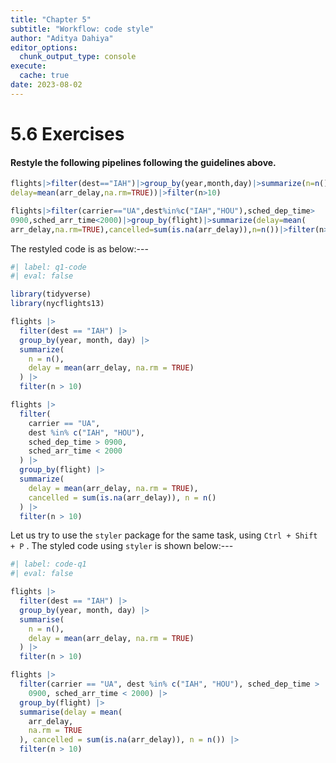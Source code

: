 ```yaml
---
title: "Chapter 5"
subtitle: "Workflow: code style"
author: "Aditya Dahiya"
editor_options: 
  chunk_output_type: console
execute: 
  cache: true
date: 2023-08-02
---
```


# 5.6 Exercises

#### Restyle the following pipelines following the guidelines above.

``` r
flights|>filter(dest=="IAH")|>group_by(year,month,day)|>summarize(n=n(),
delay=mean(arr_delay,na.rm=TRUE))|>filter(n>10)

flights|>filter(carrier=="UA",dest%in%c("IAH","HOU"),sched_dep_time>
0900,sched_arr_time<2000)|>group_by(flight)|>summarize(delay=mean(
arr_delay,na.rm=TRUE),cancelled=sum(is.na(arr_delay)),n=n())|>filter(n>10)
```

The restyled code is as below:\-\--

```r
#| label: q1-code
#| eval: false

library(tidyverse)
library(nycflights13)

flights |>
  filter(dest == "IAH") |>
  group_by(year, month, day) |>
  summarize(
    n = n(),
    delay = mean(arr_delay, na.rm = TRUE)
  ) |>
  filter(n > 10)

flights |>
  filter(
    carrier == "UA",
    dest %in% c("IAH", "HOU"),
    sched_dep_time > 0900,
    sched_arr_time < 2000
  ) |>
  group_by(flight) |>
  summarize(
    delay = mean(arr_delay, na.rm = TRUE),
    cancelled = sum(is.na(arr_delay)), n = n()
  ) |>
  filter(n > 10)
```

Let us try to use the `styler` package for the same task, using `Ctrl + Shift + P` . The styled code using `styler` is shown below:\-\--

```r
#| label: code-q1
#| eval: false

flights |>
  filter(dest == "IAH") |>
  group_by(year, month, day) |>
  summarise(
    n = n(),
    delay = mean(arr_delay, na.rm = TRUE)
  ) |>
  filter(n > 10)

flights |>
  filter(carrier == "UA", dest %in% c("IAH", "HOU"), sched_dep_time >
    0900, sched_arr_time < 2000) |>
  group_by(flight) |>
  summarise(delay = mean(
    arr_delay,
    na.rm = TRUE
  ), cancelled = sum(is.na(arr_delay)), n = n()) |>
  filter(n > 10)
```
